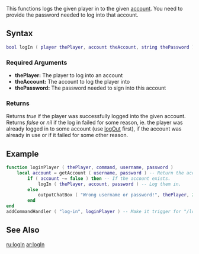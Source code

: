  
{{Server function}}
This functions logs the given player in to the given [[/account.md|account]]. You need to provide the password needed to log into that account.

==Syntax== 
<syntaxhighlight lang="lua">
bool logIn ( player thePlayer, account theAccount, string thePassword )
</syntaxhighlight> 
{{OOP||[[/player.md|player]]:logIn||}}

===Required Arguments=== 
*'''thePlayer:''' The player to log into an account
*'''theAccount:''' The account to log the player into
*'''thePassword:''' The password needed to sign into this account

===Returns===
Returns ''true'' if the player was successfully logged into the given account. Returns ''false'' or ''nil'' if the log in failed for some reason, ie. the player was already logged in to some account (use [[/logOut.md|logOut]] first), if the account was already in use or if it failed for some other reason.

==Example== 
<syntaxhighlight lang="lua">
function loginPlayer ( thePlayer, command, username, password )
	local account = getAccount ( username, password ) -- Return the account
		if ( account ~= false ) then -- If the account exists.
			logIn ( thePlayer, account, password ) -- Log them in.
		else
			outputChatBox ( "Wrong username or password!", thePlayer, 255, 255, 0 ) -- Output they got the details wrong.
		end
end
addCommandHandler ( "log-in", loginPlayer ) -- Make it trigger for "/log-in", NOTE: /login is hardcored and cannot be used.
</syntaxhighlight>

==See Also==
{{Account_functions}}

[[/ru:logIn.md|ru:logIn]]
[[/ar:logIn.md|ar:logIn]]
